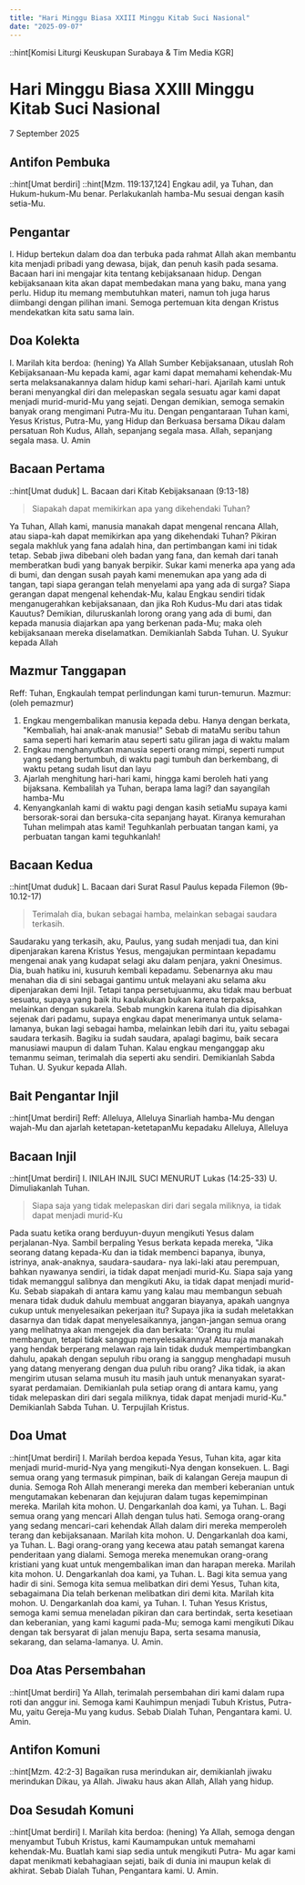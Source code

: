 ```yaml
---
title: "Hari Minggu Biasa XXIII Minggu Kitab Suci Nasional"
date: "2025-09-07"
---
```

::hint[Komisi Liturgi Keuskupan Surabaya & Tim Media KGR]
# Hari Minggu Biasa XXIII Minggu Kitab Suci Nasional
7 September 2025


## Antifon Pembuka
::hint[Umat berdiri]
::hint[Mzm. 119:137,124]
Engkau adil, ya Tuhan, dan Hukum-hukum-Mu benar. Perlakukanlah hamba-Mu sesuai dengan kasih setia-Mu. 

## Pengantar
I. Hidup bertekun dalam doa dan terbuka pada rahmat Allah akan membantu kita menjadi pribadi yang dewasa, bijak, dan penuh kasih pada sesama. Bacaan hari ini mengajar kita tentang kebijaksanaan hidup. Dengan kebijaksanaan kita akan dapat membedakan mana yang baku, mana yang perlu. Hidup itu memang membutuhkan materi, namun toh juga harus diimbangi dengan pilihan imani. Semoga pertemuan kita dengan Kristus mendekatkan kita satu sama lain. 

## Doa Kolekta
I. Marilah kita berdoa: (hening)
Ya Allah Sumber Kebijaksanaan, utuslah Roh Kebijaksanaan-Mu kepada kami, agar kami dapat memahami kehendak-Mu serta melaksanakannya dalam hidup kami sehari-hari. Ajarilah kami untuk berani menyangkal diri dan melepaskan segala sesuatu agar kami dapat menjadi murid-murid-Mu yang sejati. Dengan demikian, semoga semakin banyak orang mengimani Putra-Mu itu. Dengan pengantaraan Tuhan kami, Yesus Kristus, Putra-Mu, yang Hidup dan Berkuasa bersama Dikau dalam persatuan Roh Kudus, Allah, sepanjang segala masa. Allah, sepanjang segala masa. U. Amin

## Bacaan Pertama
::hint[Umat duduk]
L. Bacaan dari Kitab Kebijaksanaan (9:13-18)
> Siapakah dapat memikirkan apa yang dikehendaki Tuhan? 

Ya Tuhan, Allah kami, manusia manakah dapat mengenal rencana Allah, atau siapa-kah dapat memikirkan apa yang dikehendaki Tuhan? Pikiran segala makhluk yang fana adalah hina, dan pertimbangan kami ini tidak tetap. Sebab jiwa dibebani oleh badan yang fana, dan kemah dari tanah memberatkan budi yang banyak berpikir. Sukar kami menerka apa yang ada di bumi, dan dengan susah payah kami menemukan apa yang ada di tangan, tapi siapa gerangan telah menyelami apa yang ada di surga? Siapa gerangan dapat mengenal kehendak-Mu, kalau Engkau sendiri tidak menganugerahkan kebijaksanaan, dan jika Roh Kudus-Mu dari atas tidak Kauutus? Demikian, diluruskanlah lorong orang yang ada di bumi, dan kepada manusia diajarkan apa yang berkenan pada-Mu; maka oleh kebijaksanaan mereka diselamatkan. Demikianlah Sabda Tuhan. 
U. Syukur kepada Allah

## Mazmur Tanggapan
Reff: Tuhan, Engkaulah tempat perlindungan kami turun-temurun. 
Mazmur: (oleh pemazmur)
1. Engkau mengembalikan manusia kepada debu. Hanya dengan berkata, "Kembaliah, hai anak-anak manusia!" Sebab di mataMu seribu tahun sama seperti hari kemarin atau seperti satu giliran jaga di waktu malam
2. Engkau menghanyutkan manusia seperti orang mimpi, seperti rumput yang sedang bertumbuh, di waktu pagi tumbuh dan berkembang, di waktu petang sudah lisut dan layu
3. Ajarlah menghitung hari-hari kami, hingga kami beroleh hati yang bijaksana. Kembalilah ya Tuhan, berapa lama lagi? dan sayangilah hamba-Mu
4. Kenyangkanlah kami di waktu pagi dengan kasih setiaMu supaya kami bersorak-sorai dan bersuka-cita sepanjang hayat. Kiranya kemurahan Tuhan melimpah atas kami! Teguhkanlah perbuatan tangan kami, ya perbuatan tangan kami teguhkanlah!

## Bacaan Kedua
::hint[Umat duduk]
L. Bacaan dari Surat Rasul Paulus kepada Filemon (9b-10.12-17) 
> Terimalah dia, bukan sebagai hamba, melainkan sebagai saudara terkasih.

Saudaraku yang terkasih, aku, Paulus, yang sudah menjadi tua, dan kini dipenjarakan karena Kristus Yesus, mengajukan permintaan kepadamu mengenai anak yang kudapat selagi aku dalam penjara, yakni Onesimus. Dia, buah hatiku ini, kusuruh kembali kepadamu. Sebenarnya aku mau menahan dia di sini sebagai gantimu untuk melayani aku selama aku dipenjarakan demi Injil. Tetapi tanpa persetujuanmu, aku tidak mau berbuat sesuatu, supaya yang baik itu kaulakukan bukan karena terpaksa, melainkan dengan sukarela. Sebab mungkin karena itulah dia dipisahkan sejenak dari padamu, supaya engkau dapat menerimanya untuk selama-lamanya, bukan lagi sebagai hamba, melainkan lebih dari itu, yaitu sebagai saudara terkasih. Bagiku ia sudah saudara, apalagi bagimu, baik secara manusiawi maupun di dalam Tuhan. Kalau engkau menganggap aku temanmu seiman, terimalah dia seperti aku sendiri. 
Demikianlah Sabda Tuhan. 
U. Syukur kepada Allah. 

## Bait Pengantar Injil
::hint[Umat berdiri]
Reff: Alleluya, Alleluya
Sinarliah hamba-Mu dengan wajah-Mu dan ajarlah ketetapan-ketetapanMu kepadaku
Alleluya, Alleluya

## Bacaan Injil
::hint[Umat berdiri]
I. INILAH INJIL SUCI MENURUT Lukas (14:25-33) 
U. Dimuliakanlah Tuhan.
> Siapa saja yang tidak melepaskan diri dari segala miliknya, ia tidak dapat menjadi murid-Ku

Pada suatu ketika orang berduyun-duyun mengikuti Yesus dalam perjalanan-Nya. Sambil berpaling Yesus berkata kepada mereka, "Jika seorang datang kepada-Ku dan ia tidak membenci bapanya, ibunya, istrinya, anak-anaknya, saudara-saudara- nya laki-laki atau perempuan, bahkan nyawanya sendiri, ia tidak dapat menjadi murid-Ku. Siapa saja yang tidak memanggul salibnya dan mengikuti Aku, ia tidak dapat menjadi murid-Ku. Sebab siapakah di antara kamu yang kalau mau membangun sebuah menara tidak duduk dahulu membuat anggaran biayanya, apakah uangnya cukup untuk menyelesaikan pekerjaan itu? Supaya jika ia sudah meletakkan dasarnya dan tidak dapat menyelesaikannya, jangan-jangan semua orang yang melihatnya akan mengejek dia dan berkata: 'Orang itu mulai membangun, tetapi tidak sanggup menyelesaikannya! Atau raja manakah yang hendak berperang melawan raja lain tidak duduk mempertimbangkan dahulu, apakah dengan sepuluh ribu orang ia sanggup menghadapi musuh yang datang menyerang dengan dua puluh ribu orang? Jika tidak, ia akan mengirim utusan selama musuh itu masih jauh untuk menanyakan syarat-syarat perdamaian. Demikianlah pula setiap orang di antara kamu, yang tidak melepaskan diri dari segala miliknya, tidak dapat menjadi murid-Ku."  Demikianlah Sabda Tuhan. 
U. Terpujilah Kristus. 

## Doa Umat
::hint[Umat berdiri]
I. Marilah berdoa kepada Yesus, Tuhan kita, agar kita menjadi murid-murid-Nya yang mengikuti-Nya dengan konsekuen. 
L. Bagi semua orang yang termasuk pimpinan, baik di kalangan Gereja maupun di dunia. Semoga Roh Allah menerangi mereka dan memberi keberanian untuk mengutamakan kebenaran dan kejujuran dalam tugas kepemimpinan mereka. Marilah kita mohon. 
U. Dengarkanlah doa kami, ya Tuhan. 
L. Bagi semua orang yang mencari Allah dengan tulus hati. Semoga orang-orang yang sedang mencari-cari kehendak Allah dalam diri mereka memperoleh terang dan kebijaksanaan. Marilah kita mohon. 
U. Dengarkanlah doa kami, ya Tuhan. 
L. Bagi orang-orang yang kecewa atau patah semangat karena penderitaan yang dialami. Semoga mereka menemukan orang-orang kristiani yang kuat untuk mengembalikan iman dan harapan mereka. Marilah kita mohon. 
U. Dengarkanlah doa kami, ya Tuhan. 
L. Bagi kita semua yang hadir di sini. Semoga kita semua melibatkan diri demi Yesus, Tuhan kita, sebagaimana Dia telah berkenan melibatkan diri demi kita. Marilah kita mohon. 
U. Dengarkanlah doa kami, ya Tuhan. 
I. Tuhan Yesus Kristus, semoga kami semua meneladan pikiran dan cara bertindak, serta kesetiaan dan keberanian, yang kami kagumi pada-Mu; semoga kami mengikuti Dikau dengan tak bersyarat di jalan menuju Bapa, serta sesama manusia, sekarang, dan selama-lamanya. 
U. Amin. 

## Doa Atas Persembahan
::hint[Umat berdiri]
Ya Allah, terimalah persembahan diri kami dalam rupa roti dan anggur ini. Semoga kami Kauhimpun menjadi Tubuh Kristus, Putra-Mu, yaitu Gereja-Mu yang kudus. Sebab Dialah Tuhan, Pengantara kami. 
U. Amin. 

## Antifon Komuni
::hint[Mzm. 42:2-3]
Bagaikan rusa merindukan air, demikianlah jiwaku merindukan Dikau, ya Allah. Jiwaku haus akan Allah, Allah yang hidup. 

## Doa Sesudah Komuni
::hint[Umat berdiri]
I. Marilah kita berdoa: (hening)
Ya Allah, semoga dengan menyambut Tubuh Kristus, kami Kaumampukan untuk memahami kehendak-Mu. Buatlah kami siap sedia untuk mengikuti Putra- Mu agar kami dapat menikmati kebahagiaan sejati, baik di dunia ini maupun kelak di akhirat. Sebab Dialah Tuhan, Pengantara kami. 
U. Amin. 

